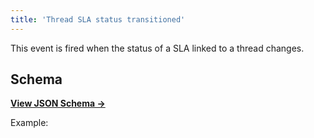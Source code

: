 ```yaml
---
title: 'Thread SLA status transitioned'
---
```


This event is fired when the status of a SLA linked to a thread changes.

## Schema

[**View JSON Schema →**](https://core-api.uk.plain.com/webhooks/schema.json)

Example:

<Snippet file="webhooks/thread-service-level-agreement-status-transitioned" />
